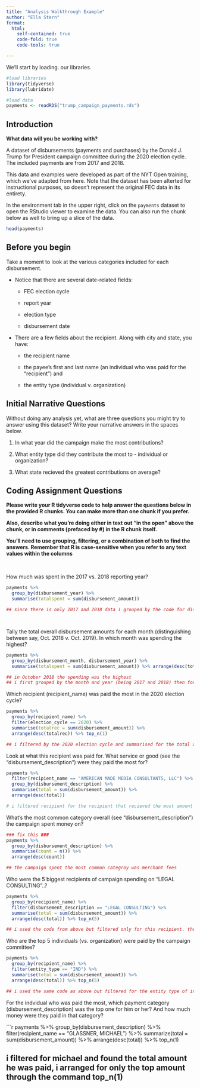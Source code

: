 ```yaml
---
title: "Analysis Walkthrough Example"
author: "Ella Stern"
format:
  html:
    self-contained: true
    code-fold: true
    code-tools: true

---
```


We'll start by loading. our libraries.

```r

#load libraries
library(tidyverse)
library(lubridate)

#load data
payments <- readRDS("trump_campaign_payments.rds")


```
## Introduction

**What data will you be working with?**

A dataset of disbursements (payments and purchases) by the Donald J. Trump for President campaign committee during the 2020 election cycle. The included payments are from 2017 and 2018.

This data and examples were developed as part of the NYT Open training, which we've adapted from here. Note that the dataset has been alterted for instructional purposes, so doesn't represent the original FEC data in its entirety.

In the environment tab in the upper right, click on the `payments` dataset to open the RStudio viewer to examine the data. You can also run the chunk below as well to bring up a slice of the data.

```r

head(payments)


```

## Before you begin

Take a moment to look at the various categories included for each disbursement.

-   Notice that there are several date-related fields:

    -   FEC election cycle

    -   report year

    -   election type

    -   disbursement date

-   There are a few fields about the recipient. Along with city and state, you have:

    -   the recipient name

    -   the payee's first and last name (an individual who was paid for the "recipient") and

    -   the entity type (individual v. organization)

## Initial Narrative Questions

Without doing any analysis yet, what are three questions you might try to answer using this dataset? Write your narrative answers in the spaces below.

1.  In what year did the campaign make the most contributions?

2.  What entity type did they contribute the most to - individual or organization?

3.  What state recieved the greatest contributions on average?

## Coding Assignment Questions

**Please write your R tidyverse code to help answer the questions below in the provided R chunks. You can make more than one chunk if you prefer.**

**Also, describe what you're doing either in text out "in the open" above the chunk, or in comments (prefaced by #) in the R chunk itself.**

**You'll need to use grouping, filtering, or a combination of both to find the answers. Remember that R is case-sensitive when you refer to any text values within the columns**

<br>

How much was spent in the 2017 vs. 2018 reporting year?

```r

payments %>% 
  group_by(disbursement_year) %>% 
  summarise(totalspent = sum(disbursement_amount)) 

## since there is only 2017 and 2018 data i grouped by the code for disbursement year and found the sum total for amount spent




```

Tally the total overall disbursement amounts for each month (distinguishing between say, Oct. 2018 v. Oct. 2019). In which month was spending the highest?

```r

payments %>% 
  group_by(disbursement_month, disbursement_year) %>% 
  summarise(totalspent = sum(disbursement_amount)) %>% arrange(desc(totalspent)) 

## in October 2018 the spending was the highest
## i first grouped by the month and year (being 2017 and 2018) then found the total amout spent and used the arrange(desc) command to order them highest to lowest

```

Which recipient (recipient_name) was paid the most in the 2020 election cycle?

```r
payments %>% 
  group_by(recipient_name) %>% 
  filter(election_cycle == 2020) %>% 
  summarise(totalrec = sum(disbursement_amount)) %>% 
  arrange(desc(totalrec)) %>% top_n(1)

## i filtered by the 2020 election cycle and summarised for the total amount received in ascending order 

```

Look at what this recipient was paid for. What service or good (see the "disbursement_description") were they paid the most for?

```r

payments %>% 
  filter(recipient_name == "AMERICAN MADE MEDIA CONSULTANTS, LLC") %>% 
  group_by(disbursement_description) %>% 
  summarise(total = sum(disbursement_amount)) %>% 
  arrange(desc(total))

# i filtered recipient for the recipient that recieved the most amount in 2020. Then I grouped by description and summed the disbursement amount for each description and arranged in descending order.

```

What's the most common category overall (see "disbursement_description") the campaign spent money on?

```r
### fix this ###
payments %>% 
  group_by(disbursement_description) %>% 
  summarise(count = n()) %>% 
  arrange(desc(count))

## the campaign spent the most common categroy was merchant fees

```

Who were the 5 biggest recipients of campaign spending on "LEGAL CONSULTING"..?

```r

payments %>% 
  group_by(recipient_name) %>% 
  filter(disbursement_description == "LEGAL CONSULTING") %>% 
  summarise(total = sum(disbursement_amount)) %>% 
  arrange(desc(total)) %>% top_n(5)

## i used the code from above but filtered only for this recipient. then i arranged using the function top_n which i found from the tidyverse encyclopedia online
```

Who are the top 5 individuals (vs. organization) were paid by the campaign committee?

```r

payments %>% 
  group_by(recipient_name) %>% 
  filter(entity_type == "IND") %>% 
  summarise(total = sum(disbursement_amount)) %>% 
  arrange(desc(total)) %>% top_n(5)

## i used the same code as above but filtered for the entity type of individuals


```

For the indvidual who was paid the most, which payment category (disbursement_description) was the top one for him or her? And how much money were they paid in that category?

```r

payments %>% 
  group_by(disbursement_description) %>% 
  filter(recipient_name == "GLASSNER, MICHAEL") %>% 
  summarize(total = sum(disbursement_amount)) %>% arrange(desc(total)) %>% top_n(1)
  
## i filtered for michael and found the total amount he was paid, i arranged for only the top amount through the command top_n(1)

